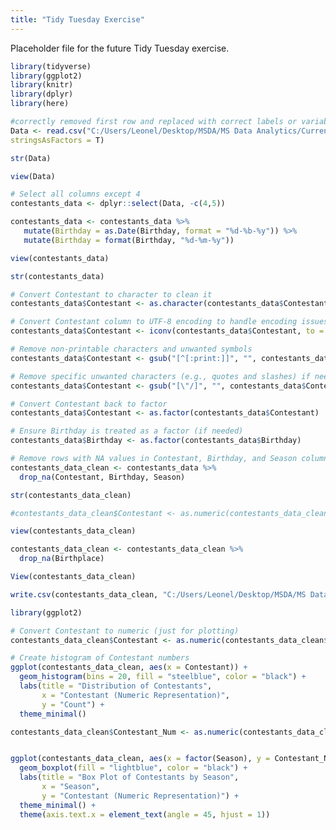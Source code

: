 ```yaml
---
title: "Tidy Tuesday Exercise"
---
```


Placeholder file for the future Tidy Tuesday exercise.

```r
library(tidyverse)
library(ggplot2)
library(knitr)
library(dplyr)
library(here)
```

```r
#correctly removed first row and replaced with correct labels or variable names
Data <- read.csv("C:/Users/Leonel/Desktop/MSDA/MS Data Analytics/Current Class/DA 6833/Practicum 2 Github/leonelsalazar-P2-portfolio/tidytuesday-exercise/finalists.csv", header = T, na.strings = "?",
stringsAsFactors = T)
```

```r
str(Data)
```

```r
view(Data)
```


```r
# Select all columns except 4
contestants_data <- dplyr::select(Data, -c(4,5))
```

```r
contestants_data <- contestants_data %>%
   mutate(Birthday = as.Date(Birthday, format = "%d-%b-%y")) %>%
   mutate(Birthday = format(Birthday, "%d-%m-%y"))
```


```r
view(contestants_data)
```

```r
str(contestants_data)
```

```r
# Convert Contestant to character to clean it
contestants_data$Contestant <- as.character(contestants_data$Contestant)

# Convert Contestant column to UTF-8 encoding to handle encoding issues
contestants_data$Contestant <- iconv(contestants_data$Contestant, to = "UTF-8")

# Remove non-printable characters and unwanted symbols
contestants_data$Contestant <- gsub("[^[:print:]]", "", contestants_data$Contestant)

# Remove specific unwanted characters (e.g., quotes and slashes) if needed
contestants_data$Contestant <- gsub("[\"/]", "", contestants_data$Contestant)

# Convert Contestant back to factor
contestants_data$Contestant <- as.factor(contestants_data$Contestant)

# Ensure Birthday is treated as a factor (if needed)
contestants_data$Birthday <- as.factor(contestants_data$Birthday)

# Remove rows with NA values in Contestant, Birthday, and Season columns (if needed)
contestants_data_clean <- contestants_data %>%
  drop_na(Contestant, Birthday, Season)
```

```r
str(contestants_data_clean)
```
```r
#contestants_data_clean$Contestant <- as.numeric(contestants_data_clean$Contestant)
```

```r
view(contestants_data_clean)
```

```r
contestants_data_clean <- contestants_data_clean %>%
  drop_na(Birthplace)

```

```r
View(contestants_data_clean)
```


```r
write.csv(contestants_data_clean, "C:/Users/Leonel/Desktop/MSDA/MS Data Analytics/Current Class/DA 6833/Practicum 2 Github/leonelsalazar-P2-portfolio/tidytuesday-exercise/contestants_data_clean.csv", row.names = FALSE)
```

```r
library(ggplot2)

# Convert Contestant to numeric (just for plotting)
contestants_data_clean$Contestant <- as.numeric(contestants_data_clean$Contestant)

# Create histogram of Contestant numbers
ggplot(contestants_data_clean, aes(x = Contestant)) +
  geom_histogram(bins = 20, fill = "steelblue", color = "black") +
  labs(title = "Distribution of Contestants",
       x = "Contestant (Numeric Representation)",
       y = "Count") +
  theme_minimal()
```

```r
contestants_data_clean$Contestant_Num <- as.numeric(contestants_data_clean$Contestant)


ggplot(contestants_data_clean, aes(x = factor(Season), y = Contestant_Num)) +
  geom_boxplot(fill = "lightblue", color = "black") +
  labs(title = "Box Plot of Contestants by Season",
       x = "Season",
       y = "Contestant (Numeric Representation)") +
  theme_minimal() +
  theme(axis.text.x = element_text(angle = 45, hjust = 1))

```





